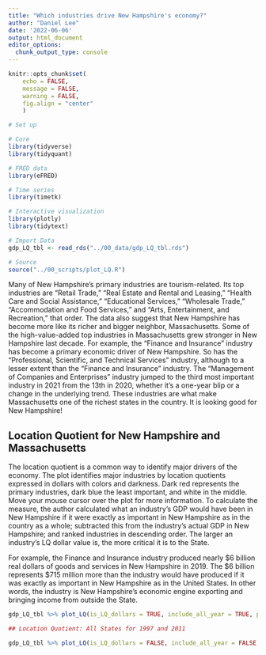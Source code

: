 ```yaml
---
title: "Which industries drive New Hampshire's economy?"
author: "Daniel Lee"
date: '2022-06-06'
output: html_document
editor_options: 
  chunk_output_type: console
---
```


```r
knitr::opts_chunk$set(
    echo = FALSE, 
    message = FALSE, 
    warning = FALSE,
    fig.align = "center"
    )

# Set up

# Core
library(tidyverse)
library(tidyquant)

# FRED data
library(eFRED)

# Time series
library(timetk)

# Interactive visualization
library(plotly)
library(tidytext)

# Import Data
gdp_LQ_tbl <- read_rds("../00_data/gdp_LQ_tbl.rds")

# Source
source("../00_scripts/plot_LQ.R")
```



Many of New Hampshire's primary industries are tourism-related. Its top industries are "Retail Trade," "Real Estate and Rental and Leasing," "Health Care and Social Assistance," "Educational Services," "Wholesale Trade," "Accommodation and Food Services," and "Arts, Entertainment, and Recreation," that order. The data also suggest that New Hampshire has become more like its richer and bigger neighbor, Massachusetts. Some of the high-value-added top industries in Massachusetts grew stronger in New Hampshire last decade. For example, the "Finance and Insurance" industry has become a primary economic driver of New Hampshire. So has the "Professional, Scientific, and Technical Services" industry, although to a lesser extent than the "Finance and Insurance" industry. The "Management of Companies and Enterprises" industry jumped to the third most important industry in 2021 from the 13th in 2020, whether it's a one-year blip or a change in the underlying trend. These industries are what make Massachusetts one of the richest states in the country. It is looking good for New Hampshire!  



## Location Quotient for New Hampshire and Massachusetts
The location quotient is a common way to identify major drivers of the economy. The plot identifies major industries by location quotients expressed in dollars with colors and darkness. Dark red represents the primary industries, dark blue the least important, and white in the middle. Move your mouse cursor over the plot for more information. To calculate the measure, the author calculated what an industry's GDP would have been in New Hampshire if it were exactly as important in New Hampshire as in the country as a whole; subtracted this from the industry's actual GDP in New Hampshire; and ranked industries in descending order. The larger an industry's LQ dollar value is, the more critical it is to the State.  

For example, the Finance and Insurance industry produced nearly $6 billion real dollars of goods and services in New Hampshire in 2019. The $6 billion represents $715 million more than the industry would have produced if it was exactly as important in New Hampshire as in the United States. In other words, the industry is New Hampshire's economic engine exporting and bringing income from outside the State. 

```r
gdp_LQ_tbl %>% plot_LQ(is_LQ_dollars = TRUE, include_all_year = TRUE, panel_spacing_dist = 3.5)
```


```r
## Location Quotient: All States for 1997 and 2011

gdp_LQ_tbl %>% plot_LQ(is_LQ_dollars = FALSE, include_all_year = FALSE, panel_spacing_dist = 3)
```

